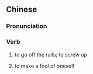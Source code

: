 ==Chinese==
{{zh-forms}}

===Pronunciation===
{{zh-pron
|mn=thut-chhôe/thut-chhê
|cat=v
}}

===Verb===
{{zh-verb}}

# {{lb|zh|Min Nan}} to go off the rails; to screw up
# {{lb|zh|Min Nan}} to make a fool of oneself